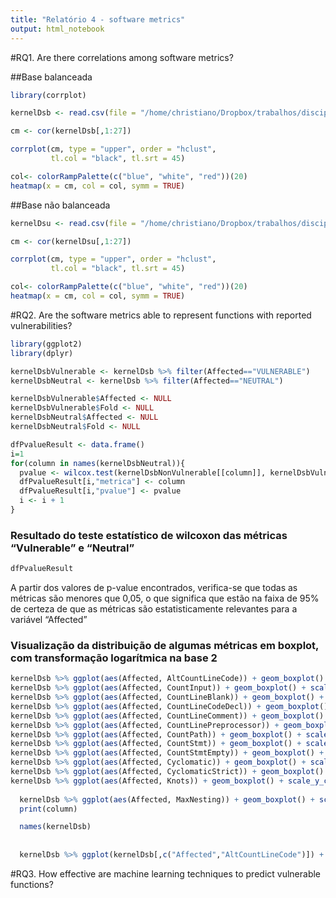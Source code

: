 ```yaml
---
title: "Relatório 4 - software metrics"
output: html_notebook
---
```




#RQ1. Are there correlations among software metrics?

##Base balanceada

```r
library(corrplot)

kernelDsb <- read.csv(file = "/home/christiano/Dropbox/trabalhos/disciplina_mineracao/aulas/04-05/random_undersampling/kernel_data_balanced.csv")

cm <- cor(kernelDsb[,1:27])

corrplot(cm, type = "upper", order = "hclust", 
         tl.col = "black", tl.srt = 45)

col<- colorRampPalette(c("blue", "white", "red"))(20)
heatmap(x = cm, col = col, symm = TRUE)

```


##Base não balanceada

```r
kernelDsu <- read.csv(file = "/home/christiano/Dropbox/trabalhos/disciplina_mineracao/aulas/04-05/unbalanced/kernel_data.csv")

cm <- cor(kernelDsu[,1:27])

corrplot(cm, type = "upper", order = "hclust", 
         tl.col = "black", tl.srt = 45)

col<- colorRampPalette(c("blue", "white", "red"))(20)
heatmap(x = cm, col = col, symm = TRUE)
```


#RQ2. Are the software metrics able to represent functions with reported vulnerabilities?

```r

library(ggplot2)
library(dplyr)

kernelDsbVulnerable <- kernelDsb %>% filter(Affected=="VULNERABLE")
kernelDsbNeutral <- kernelDsb %>% filter(Affected=="NEUTRAL")

kernelDsbVulnerable$Affected <- NULL
kernelDsbVulnerable$Fold <- NULL
kernelDsbNeutral$Affected <- NULL
kernelDsbNeutral$Fold <- NULL

dfPvalueResult <- data.frame()
i=1
for(column in names(kernelDsbNeutral)){
  pvalue <- wilcox.test(kernelDsbNonVulnerable[[column]], kernelDsbVulnerable[[column]])$p.value
  dfPvalueResult[i,"metrica"] <- column
  dfPvalueResult[i,"pvalue"] <- pvalue
  i <- i + 1
}
```

### Resultado do teste estatístico de wilcoxon das métricas "Vulnerable" e "Neutral"

```r
dfPvalueResult
```

A partir dos valores de p-value encontrados, verifica-se que todas as métricas são menores que 0,05, o que significa que estão na faixa de 95% de certeza de que as métricas são estatisticamente relevantes para a variável "Affected"

### Visualização da distribuição de algumas métricas em boxplot, com transformação logarítmica na base 2
```r
kernelDsb %>% ggplot(aes(Affected, AltCountLineCode)) + geom_boxplot() + scale_y_continuous(trans = "log2")
kernelDsb %>% ggplot(aes(Affected, CountInput)) + geom_boxplot() + scale_y_continuous(trans = "log2")
kernelDsb %>% ggplot(aes(Affected, CountLineBlank)) + geom_boxplot() + scale_y_continuous(trans = "log2")
kernelDsb %>% ggplot(aes(Affected, CountLineCodeDecl)) + geom_boxplot() + scale_y_continuous(trans = "log2")
kernelDsb %>% ggplot(aes(Affected, CountLineComment)) + geom_boxplot() + scale_y_continuous(trans = "log2")
kernelDsb %>% ggplot(aes(Affected, CountLinePreprocessor)) + geom_boxplot() + scale_y_continuous(trans = "log2")
kernelDsb %>% ggplot(aes(Affected, CountPath)) + geom_boxplot() + scale_y_continuous(trans = "log2")
kernelDsb %>% ggplot(aes(Affected, CountStmt)) + geom_boxplot() + scale_y_continuous(trans = "log2")
kernelDsb %>% ggplot(aes(Affected, CountStmtEmpty)) + geom_boxplot() + scale_y_continuous(trans = "log2")
kernelDsb %>% ggplot(aes(Affected, Cyclomatic)) + geom_boxplot() + scale_y_continuous(trans = "log2")
kernelDsb %>% ggplot(aes(Affected, CyclomaticStrict)) + geom_boxplot() + scale_y_continuous(trans = "log2")
kernelDsb %>% ggplot(aes(Affected, Knots)) + geom_boxplot() + scale_y_continuous(trans = "log2")
  
  kernelDsb %>% ggplot(aes(Affected, MaxNesting)) + geom_boxplot() + scale_y_continuous(trans = "log2")
  print(column)

  names(kernelDsb)
  
  
  kernelDsb %>% ggplot(kernelDsb[,c("Affected","AltCountLineCode")]) + geom_boxplot(aes("Affected","AltCountLineCode")) + scale_y_continuous(trans = "log2")
```

#RQ3. How effective are machine learning techniques to predict vulnerable functions? 

```r



```

